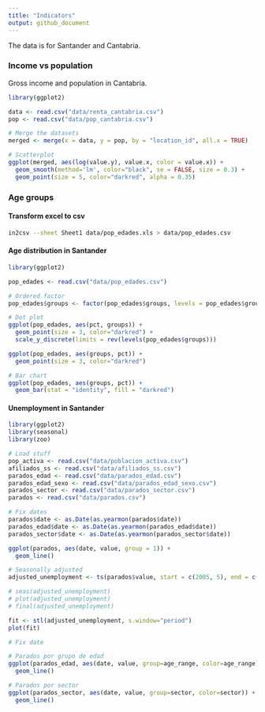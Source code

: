 ```yaml
---
title: "Indicators"
output: github_document
---
```

The data is for Santander and Cantabria.

### Income vs population
Gross income and population in Cantabria.
```r
library(ggplot2)

data <- read.csv("data/renta_cantabria.csv")
pop <- read.csv("data/pop_cantabria.csv")

# Merge the datasets
merged <- merge(x = data, y = pop, by = "location_id", all.x = TRUE)

# Scatterplot
ggplot(merged, aes(log(value.y), value.x, color = value.x)) +
  geom_smooth(method='lm', color="black", se = FALSE, size = 0.3) +
  geom_point(size = 5, color="darkred", alpha = 0.35)

```

### Age groups
#### Transform excel to csv
```bash
in2csv --sheet Sheet1 data/pop_edades.xls > data/pop_edades.csv
```

#### Age distribution in Santander
```r
library(ggplot2)

pop_edades <- read.csv("data/pop_edades.csv")

# Ordered factor
pop_edades$groups <- factor(pop_edades$groups, levels = pop_edades$groups)

# Dot plot
ggplot(pop_edades, aes(pct, groups)) +
  geom_point(size = 3, color="darkred") +
  scale_y_discrete(limits = rev(levels(pop_edades$groups)))

ggplot(pop_edades, aes(groups, pct)) +
  geom_point(size = 3, color="darkred")

# Bar chart
ggplot(pop_edades, aes(groups, pct)) +
  geom_bar(stat = "identity", fill = "darkred")
```

#### Unemployment in Santander
```r
library(ggplot2)
library(seasonal)
library(zoo)

# Load stuff
pop_activa <- read.csv("data/poblacion_activa.csv")
afiliados_ss <- read.csv("data/afiliados_ss.csv")
parados_edad <- read.csv("data/parados_edad.csv")
parados_edad_sexo <- read.csv("data/parados_edad_sexo.csv")
parados_sector <- read.csv("data/parados_sector.csv")
parados <- read.csv("data/parados.csv")

# Fix dates
parados$date <- as.Date(as.yearmon(parados$date))
parados_edad$date <- as.Date(as.yearmon(parados_edad$date))
parados_sector$date <- as.Date(as.yearmon(parados_sector$date))

ggplot(parados, aes(date, value, group = 1)) + 
  geom_line()

# Seasonally adjusted
adjusted_unemployment <- ts(parados$value, start = c(2005, 5), end = c(2016, 10), freq = 12)

# seas(adjusted_unemployment)
# plot(adjusted_unemployment)
# final(adjusted_unemployment)

fit <- stl(adjusted_unemployment, s.window="period")
plot(fit)

# Fix date

# Parados por grupo de edad
ggplot(parados_edad, aes(date, value, group=age_range, color=age_range)) +
  geom_line()

# Parados por sector
ggplot(parados_sector, aes(date, value, group=sector, color=sector)) + 
  geom_line()

```


